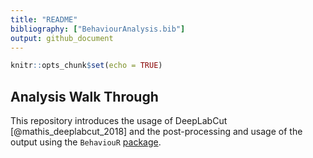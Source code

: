 ```yaml
---
title: "README"
bibliography: ["BehaviourAnalysis.bib"]
output: github_document
---
```


```r
knitr::opts_chunk$set(echo = TRUE)
```

## Analysis Walk Through

This repository introduces the usage of DeepLabCut [@mathis_deeplabcut_2018] and the post-processing and usage of the output using the `BehaviouR` [package](https://github.com/danielparthier/BehaviourAnalysis).
